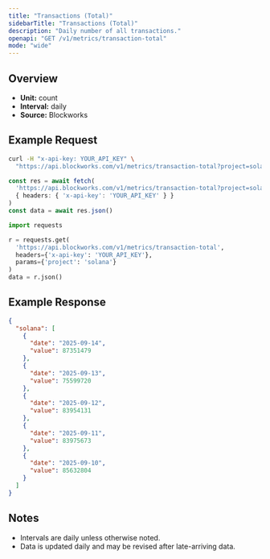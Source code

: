 ```yaml
---
title: "Transactions (Total)"
sidebarTitle: "Transactions (Total)"
description: "Daily number of all transactions."
openapi: "GET /v1/metrics/transaction-total"
mode: "wide"
---
```


## Overview

- **Unit:** count
- **Interval:** daily
- **Source:** Blockworks

## Example Request

<CodeGroup>

```bash cURL
curl -H "x-api-key: YOUR_API_KEY" \
  "https://api.blockworks.com/v1/metrics/transaction-total?project=solana"
```

```typescript TypeScript
const res = await fetch(
  'https://api.blockworks.com/v1/metrics/transaction-total?project=solana',
  { headers: { 'x-api-key': 'YOUR_API_KEY' } }
)
const data = await res.json()
```

```python Python
import requests

r = requests.get(
  'https://api.blockworks.com/v1/metrics/transaction-total',
  headers={'x-api-key': 'YOUR_API_KEY'},
  params={'project': 'solana'}
)
data = r.json()
```

</CodeGroup>

## Example Response

```json
{
  "solana": [
    {
      "date": "2025-09-14",
      "value": 87351479
    },
    {
      "date": "2025-09-13",
      "value": 75599720
    },
    {
      "date": "2025-09-12",
      "value": 83954131
    },
    {
      "date": "2025-09-11",
      "value": 83975673
    },
    {
      "date": "2025-09-10",
      "value": 85632804
    }
  ]
}
```

## Notes
- Intervals are daily unless otherwise noted.
- Data is updated daily and may be revised after late-arriving data.